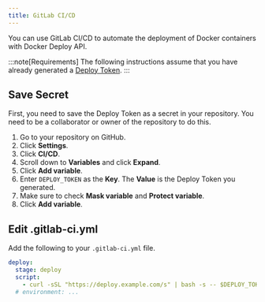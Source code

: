 ```yaml
---
title: GitLab CI/CD
---
```


You can use GitLab CI/CD to automate the deployment of Docker containers with Docker Deploy API.

:::note[Requirements]
The following instructions assume that you have already generated a [Deploy Token](/getting-started/token).
:::

## Save Secret

First, you need to save the Deploy Token as a secret in your repository.
You need to be a collaborator or owner of the repository to do this.

1. Go to your repository on GitHub.
2. Click **Settings**.
3. Click **CI/CD**.
4. Scroll down to **Variables** and click **Expand**.
5. Click **Add variable**.
6. Enter `DEPLOY_TOKEN` as the **Key**. The **Value** is the Deploy Token you generated.
7. Make sure to check **Mask variable** and **Protect variable**.
8. Click **Add variable**.

## Edit .gitlab-ci.yml

Add the following to your `.gitlab-ci.yml` file.

```yaml title=".gitlab-ci.yml" "deploy.example.com"
deploy:
  stage: deploy
  script:
    - curl -sSL "https://deploy.example.com/s" | bash -s -- $DEPLOY_TOKEN
  # environment: ...
```